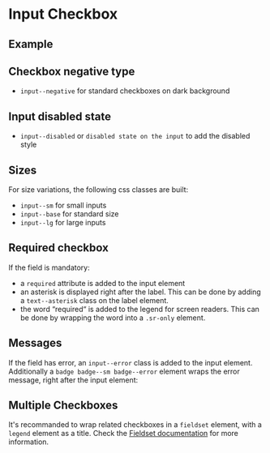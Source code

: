
<Meta of={CheckboxStories} />

# Input Checkbox

## Example

<Canvas of={CheckboxStories.Example} />

<Controls of={CheckboxStories.Example} />

## Checkbox negative type

- `input--negative` for standard checkboxes on dark background

<Canvas
  of={CheckboxStories.NegativeCheckbox}
  className="storybook-bg-negative"
/>

## Input disabled state

- `input--disabled` or `disabled state on the input` to add the disabled style

<Canvas of={CheckboxStories.DisabledInput} />

## Sizes

For size variations, the following css classes are built:

- `input--sm` for small inputs
- `input--base` for standard size
- `input--lg` for large inputs

<Canvas of={CheckboxStories.SizesCheckbox} />

## Required checkbox

If the field is mandatory:

- a `required` attribute is added to the input element
- an asterisk is displayed right after the label. This can be done by adding a `text--asterisk` class on the label element.
- the word “required“ is added to the legend for screen readers. This can be done by wrapping the word into a `.sr-only` element.

<Canvas of={CheckboxStories.RequiredCheckbox} />

## Messages

If the field has error, an `input--error` class is added to the input element. Additionally
a `badge badge--sm badge--error` element wraps the error message, right after the input element:

<Canvas of={CheckboxStories.MessagesCheckbox} />

## Multiple Checkboxes

It's recommanded to wrap related checkboxes in a `fieldset` element, with a `legend` element as a title.
Check the [Fieldset documentation](/docs/components-form-fieldset--example-radio) for more information.
